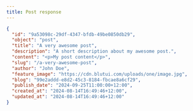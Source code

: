 ```yaml
---
title: Post response
---
```


```json title="JSON Response"
{
  "id": "9a53098c-29df-4347-bfdb-49be0850db29",
  "object": "post",
  "title": "A very awesome post",
  "description": "A short description about my awesome post.",
  "content": "<p>My post content</p>",
  "slug": "/a-very-awesome-post",
  "author": "John Doe",
  "feature_image": "https://cdn.blutui.com/uploads/one/image.jpg",
  "blog": "99e2addd-e8d2-45c3-8184-fbcae8a6cf29",
  "publish_date": "2024-09-25T11:00:00+12:00",
  "created_at": "2024-08-14T16:49:46+12:00",
  "updated_at": "2024-08-14T16:49:46+12:00"
}
```

